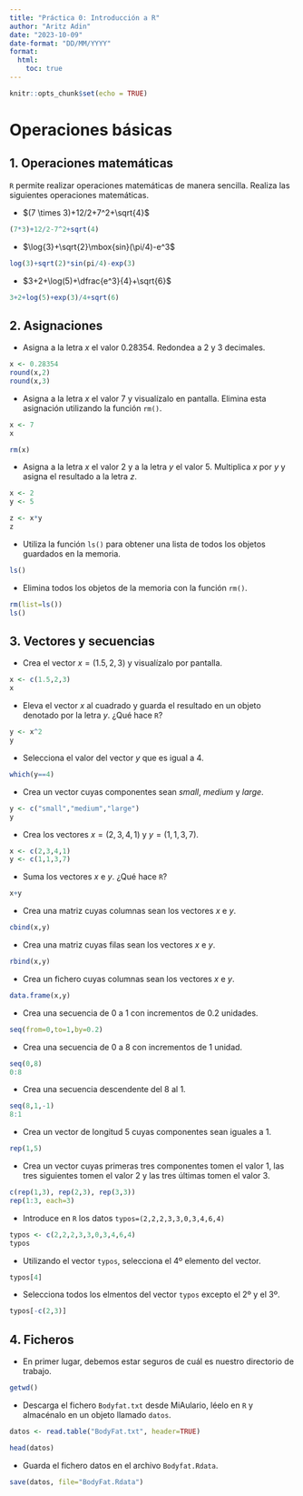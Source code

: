 ---
title: "Práctica 0: Introducción a R"
author: "Aritz Adin"
date: "2023-10-09"
date-format: "DD/MM/YYYY"
format:
  html:
    toc: true
---

```{r setup, include=FALSE}
knitr::opts_chunk$set(echo = TRUE)  
```

# Operaciones básicas

## 1. Operaciones matemáticas

`R` permite realizar operaciones matemáticas de manera sencilla. Realiza las siguientes operaciones matemáticas.

-   $(7 \times 3)+12/2+7^2+\sqrt{4}$

```{r include=FALSE}
(7*3)+12/2-7^2+sqrt(4)
```

-   $\log{3}+\sqrt{2}\mbox{sin}(\pi/4)-e^3$

```{r include=FALSE}
log(3)+sqrt(2)*sin(pi/4)-exp(3)
```

-   $3+2+\log(5)+\dfrac{e^3}{4}+\sqrt{6}$

```{r include=FALSE}
3+2+log(5)+exp(3)/4+sqrt(6)
```

## 2. Asignaciones

-   Asigna a la letra $x$ el valor 0.28354. Redondea a 2 y 3 decimales.

```{r include=FALSE}
x <- 0.28354
round(x,2)
round(x,3)
```

-   Asigna a la letra $x$ el valor 7 y visualízalo en pantalla. Elimina esta asignación utilizando la función `rm()`.

```{r include=FALSE}
x <- 7
x

rm(x)
```

-   Asigna a la letra $x$ el valor 2 y a la letra $y$ el valor 5. Multiplica $x$ por $y$ y asigna el resultado a la letra $z$.

```{r include=FALSE}
x <- 2
y <- 5

z <- x*y
z
```

-   Utiliza la función `ls()` para obtener una lista de todos los objetos guardados en la memoria.

```{r include=FALSE}
ls()
```

-   Elimina todos los objetos de la memoria con la función `rm()`.

```{r include=FALSE}
rm(list=ls())
ls()
```

## 3. Vectores y secuencias

-   Crea el vector $x=(1.5,2,3)$ y visualízalo por pantalla.

```{r include=FALSE}
x <- c(1.5,2,3)
x
```

-   Eleva el vector $x$ al cuadrado y guarda el resultado en un objeto denotado por la letra $y$. ¿Qué hace `R`?

```{r include=FALSE}
y <- x^2
y
```

-   Selecciona el valor del vector $y$ que es igual a 4.

```{r include=FALSE}
which(y==4)
```

-   Crea un vector cuyas componentes sean *small*, *medium* y *large*.

```{r include=FALSE}
y <- c("small","medium","large")
y
```

-   Crea los vectores $x=(2,3,4,1)$ y $y=(1,1,3,7)$.

```{r include=FALSE}
x <- c(2,3,4,1)
y <- c(1,1,3,7)
```

-   Suma los vectores $x$ e $y$. ¿Qué hace `R`?

```{r include=FALSE}
x+y
```

-   Crea una matriz cuyas columnas sean los vectores $x$ e $y$.

```{r include=FALSE}
cbind(x,y)
```

-   Crea una matriz cuyas filas sean los vectores $x$ e $y$.

```{r include=FALSE}
rbind(x,y)
```

-   Crea un fichero cuyas columnas sean los vectores $x$ e $y$.

```{r include=FALSE}
data.frame(x,y)
```

-   Crea una secuencia de 0 a 1 con incrementos de 0.2 unidades.

```{r include=FALSE}
seq(from=0,to=1,by=0.2)
```

-   Crea una secuencia de 0 a 8 con incrementos de 1 unidad.

```{r include=FALSE}
seq(0,8)
0:8
```

-   Crea una secuencia descendente del 8 al 1.

```{r include=FALSE}
seq(8,1,-1)
8:1
```

-   Crea un vector de longitud 5 cuyas componentes sean iguales a 1.

```{r include=FALSE}
rep(1,5)
```

-   Crea un vector cuyas primeras tres componentes tomen el valor 1, las tres siguientes tomen el valor 2 y las tres últimas tomen el valor 3.

```{r include=FALSE}
c(rep(1,3), rep(2,3), rep(3,3))
rep(1:3, each=3)
```

-   Introduce en `R` los datos `typos=(2,2,2,3,3,0,3,4,6,4)`

```{r include=FALSE}
typos <- c(2,2,2,3,3,0,3,4,6,4)
typos
```

-   Utilizando el vector `typos`, selecciona el 4º elemento del vector.

```{r include=FALSE}
typos[4]
```

-   Selecciona todos los elmentos del vector `typos` excepto el 2º y el 3º.

```{r include=FALSE}
typos[-c(2,3)]
```

## 4. Ficheros

-   En primer lugar, debemos estar seguros de cuál es nuestro directorio de trabajo.

```{r eval=FALSE, include=TRUE}
getwd()
```

-   Descarga el fichero `Bodyfat.txt` desde MiAulario, léelo en `R` y almacénalo en un objeto llamado `datos`.

```{r eval=FALSE, include=TRUE}
datos <- read.table("BodyFat.txt", header=TRUE)

head(datos)
```

-   Guarda el fichero datos en el archivo `Bodyfat.Rdata`.

```{r eval=FALSE, include=TRUE}
save(datos, file="BodyFat.Rdata")
```
